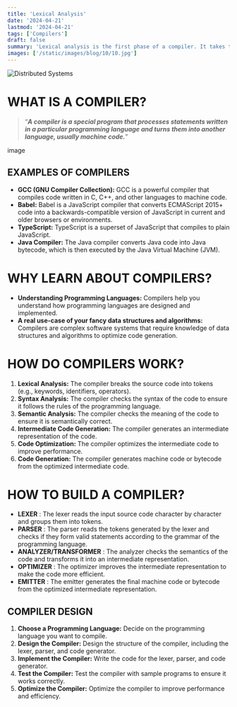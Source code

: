 ```yaml
---
title: 'Lexical Analysis'
date: '2024-04-21'
lastmod: '2024-04-21'
tags: ['Compilers']
draft: false
summary: 'Lexical analysis is the first phase of a compiler. It takes the input source code and converts it into a sequence of tokens for the parser to process.'
images: ['/static/images/blog/10/10.jpg']
---
```


![Distributed Systems](/static/images/blog/10/10.jpg)

# WHAT IS A COMPILER?

> “**_A compiler is a special program that processes statements written in a particular programming language and turns them into another language, usually machine code._**”

image

## EXAMPLES OF COMPILERS

- **GCC (GNU Compiler Collection):** GCC is a powerful compiler that compiles code written in C, C++, and other languages to machine code.
- **Babel:** Babel is a JavaScript compiler that converts ECMAScript 2015+ code into a backwards-compatible version of JavaScript in current and older browsers or environments.
- **TypeScript:** TypeScript is a superset of JavaScript that compiles to plain JavaScript.
- **Java Compiler:** The Java compiler converts Java code into Java bytecode, which is then executed by the Java Virtual Machine (JVM).

# WHY LEARN ABOUT COMPILERS?

- **Understanding Programming Languages:** Compilers help you understand how programming languages are designed and implemented.
- **A real use-case of your fancy data structures and algorithms:** Compilers are complex software systems that require knowledge of data structures and algorithms to optimize code generation.

# HOW DO COMPILERS WORK?

1. **Lexical Analysis:** The compiler breaks the source code into tokens (e.g., keywords, identifiers, operators).
2. **Syntax Analysis:** The compiler checks the syntax of the code to ensure it follows the rules of the programming language.
3. **Semantic Analysis:** The compiler checks the meaning of the code to ensure it is semantically correct.
4. **Intermediate Code Generation:** The compiler generates an intermediate representation of the code.
5. **Code Optimization:** The compiler optimizes the intermediate code to improve performance.
6. **Code Generation:** The compiler generates machine code or bytecode from the optimized intermediate code.

# HOW TO BUILD A COMPILER?

- **LEXER** : The lexer reads the input source code character by character and groups them into tokens.
- **PARSER** : The parser reads the tokens generated by the lexer and checks if they form valid statements according to the grammar of the programming language.
- **ANALYZER/TRANSFORMER** : The analyzer checks the semantics of the code and transforms it into an intermediate representation.
- **OPTIMIZER** : The optimizer improves the intermediate representation to make the code more efficient.
- **EMITTER** : The emitter generates the final machine code or bytecode from the optimized intermediate representation.

## COMPILER DESIGN

1. **Choose a Programming Language:** Decide on the programming language you want to compile.
2. **Design the Compiler:** Design the structure of the compiler, including the lexer, parser, and code generator.
3. **Implement the Compiler:** Write the code for the lexer, parser, and code generator.
4. **Test the Compiler:** Test the compiler with sample programs to ensure it works correctly.
5. **Optimize the Compiler:** Optimize the compiler to improve performance and efficiency.

